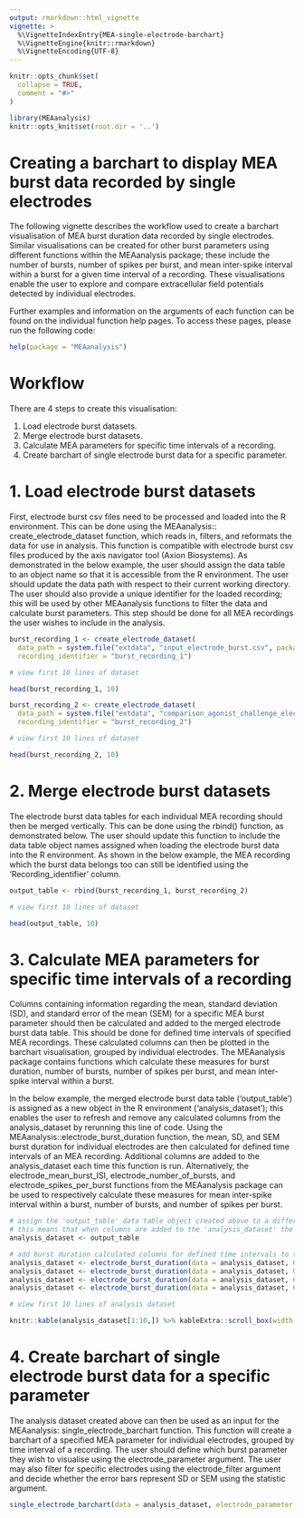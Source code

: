 ```yaml
---
output: rmarkdown::html_vignette
vignette: >
  %\VignetteIndexEntry{MEA-single-electrode-barchart}
  %\VignetteEngine{knitr::rmarkdown}
  %\VignetteEncoding{UTF-8}
---
```


```r
knitr::opts_chunk$set(
  collapse = TRUE,
  comment = "#>"
)
```

```r
library(MEAanalysis)
knitr::opts_knit$set(root.dir = '..')
```

# Creating a barchart to display MEA burst data recorded by single electrodes

The following vignette describes the workflow used to create a barchart visualisation of MEA burst duration data recorded by single electrodes. Similar visualisations can be created for other burst parameters using different functions within the MEAanalysis package; these include the number of bursts, number of spikes per burst, and mean inter-spike interval within a burst for a given time interval of a recording. These visualisations enable the user to explore and compare extracellular field potentials detected by individual electrodes.

Further examples and information on the arguments of each function can be found on the individual function help pages. To access these pages, please run the following code:

```r
help(package = "MEAanalysis")
```

# Workflow

There are 4 steps to create this visualisation:

1. Load electrode burst datasets.
2. Merge electrode burst datasets.
3. Calculate MEA parameters for specific time intervals of a recording.
4. Create barchart of single electrode burst data for a specific parameter.

# 1. Load electrode burst datasets

First, electrode burst csv files need to be processed and loaded into the R environment. This can be done using the MEAanalysis:: create_electrode_dataset function, which reads in, filters, and reformats the data for use in analysis. This function is compatible with electrode burst csv files produced by the axis navigator tool (Axion Biosystems). As demonstrated in the below example, the user should assign the data table to an object name so that it is accessible from the R environment.  The user should update the data path with respect to their current working directory. The user should also provide a unique identifier for the loaded recording; this will be used by other MEAanalysis functions to filter the data and calculate burst parameters. This step should be done for all MEA recordings the user wishes to include in the analysis. 

```r
burst_recording_1 <- create_electrode_dataset(
  data_path = system.file("extdata", "input_electrode_burst.csv", package = "MEAanalysis"), 
  recording_identifier = "burst_recording_1")

# view first 10 lines of dataset

head(burst_recording_1, 10)
```

```r
burst_recording_2 <- create_electrode_dataset(
  data_path = system.file("extdata", "comparison_agonist_challenge_electrode_burst_list.csv", package = "MEAanalysis"), 
  recording_identifier = "burst_recording_2")

# view first 10 lines of dataset

head(burst_recording_2, 10)
```

# 2. Merge electrode burst datasets

The electrode burst data tables for each individual MEA recording should then be merged vertically. This can be done using the rbind() function, as demonstrated below. The user should update this function to include the data table object names assigned when loading the electrode burst data into the R environment. As shown in the below example, the MEA recording which the burst data belongs too can still be identified using the 'Recording_identifier' column.

```r
output_table <- rbind(burst_recording_1, burst_recording_2)

# view first 10 lines of dataset

head(output_table, 10)
```

# 3. Calculate MEA parameters for specific time intervals of a recording


Columns containing information regarding the mean, standard deviation (SD), and standard error of the mean (SEM) for a specific MEA burst parameter should then be calculated and added to the merged electrode burst data table. This should be done for defined time intervals of specified MEA recordings. These calculated columns can then be plotted in the barchart visualisation, grouped by individual electrodes. The MEAanalysis package contains functions which calculate these measures for burst duration, number of bursts, number of spikes per burst, and mean inter-spike interval within a burst.

In the below example, the merged electrode burst data table ('output_table') is assigned as a new object in the R environment ('analysis_dataset'); this enables the user to refresh and remove any calculated columns from the analysis_dataset by rerunning this line of code. Using the MEAanalysis::electrode_burst_duration function, the mean, SD, and SEM burst duration for individual electrodes are then calculated for defined time intervals of an MEA recording. Additional columns are added to the analysis_dataset each time this function is run. Alternatively, the electrode_mean_burst_ISI, electrode_number_of_bursts, and electrode_spikes_per_burst functions from the MEAanalysis package can be used to respectively calculate these measures for mean inter-spike interval within a burst, number of bursts, and number of spikes per burst.

```r
# assign the 'output_table' data table object created above to a different object name 'analysis_dataset'
# this means that when columns are added to the 'analysis_dataset' the data table can be refreshed by rerunning this line of code
analysis_dataset <- output_table

# add burst duration calculated columns for defined time intervals to the 'analysis_dataset' 
analysis_dataset <- electrode_burst_duration(data = analysis_dataset, 0, 60, recording_identifier = "burst_recording_1")
analysis_dataset <- electrode_burst_duration(data = analysis_dataset, 0, 60, recording_identifier = "burst_recording_2")
analysis_dataset <- electrode_burst_duration(data = analysis_dataset, 60, 120, recording_identifier = "burst_recording_1")
analysis_dataset <- electrode_burst_duration(data = analysis_dataset, 60, 120, recording_identifier = "burst_recording_2")
```

```r
# view first 10 lines of analysis dataset

knitr::kable(analysis_dataset[1:10,]) %>% kableExtra::scroll_box(width = "100%")
```

# 4. Create barchart of single electrode burst data for a specific parameter

The analysis dataset created above can then be used as an input for the MEAanalysis: single_electrode_barchart function. This function will create a barchart of a specified MEA parameter for individual electrodes, grouped by time interval of a recording. The user should define which burst parameter they wish to visualise using the electrode_parameter argument. The user may also filter for specific electrodes using the electrode_filter argument and decide whether the error bars represent SD or SEM using the statistic argument.

```r
single_electrode_barchart(data = analysis_dataset, electrode_parameter = "burst_duration", electrode_filter = "A1_1|A1_2", statistic = se)
```




